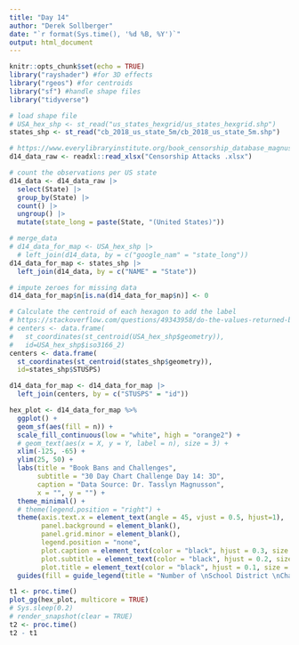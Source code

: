 ```yaml
---
title: "Day 14"
author: "Derek Sollberger"
date: "`r format(Sys.time(), '%d %B, %Y')`"
output: html_document
---
```


```r
knitr::opts_chunk$set(echo = TRUE)
library("rayshader") #for 3D effects
library("rgeos") #for centroids
library("sf") #handle shape files
library("tidyverse")
```

```r
# load shape file
# USA_hex_shp <- st_read("us_states_hexgrid/us_states_hexgrid.shp")
states_shp <- st_read("cb_2018_us_state_5m/cb_2018_us_state_5m.shp")

# https://www.everylibraryinstitute.org/book_censorship_database_magnusson
d14_data_raw <- readxl::read_xlsx("Censorship Attacks .xlsx")

# count the observations per US state
d14_data <- d14_data_raw |>
  select(State) |>
  group_by(State) |>
  count() |>
  ungroup() |>
  mutate(state_long = paste(State, "(United States)"))

# merge_data
# d14_data_for_map <- USA_hex_shp |>
  # left_join(d14_data, by = c("google_nam" = "state_long"))
d14_data_for_map <- states_shp |>
  left_join(d14_data, by = c("NAME" = "State"))

# impute zeroes for missing data
d14_data_for_map$n[is.na(d14_data_for_map$n)] <- 0
```

```r
# Calculate the centroid of each hexagon to add the label
# https://stackoverflow.com/questions/49343958/do-the-values-returned-by-rgeosgcentroid-and-sfst-centroid-differ
# centers <- data.frame(
#   st_coordinates(st_centroid(USA_hex_shp$geometry)), 
#   id=USA_hex_shp$iso3166_2)
centers <- data.frame(
  st_coordinates(st_centroid(states_shp$geometry)), 
  id=states_shp$STUSPS)

d14_data_for_map <- d14_data_for_map |>
  left_join(centers, by = c("STUSPS" = "id"))
```

```r
hex_plot <- d14_data_for_map %>%
  ggplot() +
  geom_sf(aes(fill = n)) +
  scale_fill_continuous(low = "white", high = "orange2") +
  # geom_text(aes(x = X, y = Y, label = n), size = 3) +
  xlim(-125, -65) +
  ylim(25, 50) +
  labs(title = "Book Bans and Challenges",
       subtitle = "30 Day Chart Challenge Day 14: 3D",
       caption = "Data Source: Dr. Tasslyn Magnusson",
       x = "", y = "") +
  theme_minimal() +
  # theme(legend.position = "right") +
  theme(axis.text.x = element_text(angle = 45, vjust = 0.5, hjust=1),
        panel.background = element_blank(),
        panel.grid.minor = element_blank(),
        legend.position = "none",
        plot.caption = element_text(color = "black", hjust = 0.3, size = 10),
        plot.subtitle = element_text(color = "black", hjust = 0.2, size = 10),
        plot.title = element_text(color = "black", hjust = 0.1, size = 10)) +
  guides(fill = guide_legend(title = "Number of \nSchool District \nChallenges"))
```

```r
t1 <- proc.time()
plot_gg(hex_plot, multicore = TRUE)
# Sys.sleep(0.2)
# render_snapshot(clear = TRUE)
t2 <- proc.time()
t2 - t1
```
